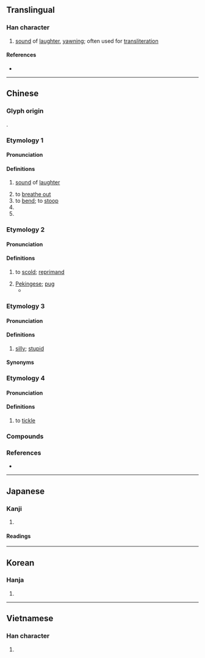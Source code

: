 {{character info/new}}
==Translingual==

===Han character===
{{Han char|rn=30|rad=口|as=06|sn=9|four=68061|canj=ROMR|ids=⿰口合}}

# [[sound]] of [[laughter]], [[yawn]]ing; often used for [[transliteration]]

====References====
* {{Han ref|kx=0189.060|dkj=03594|dj=0408.120|hdz=10619.050|uh=54C8|ud=21704|bh=ABA2|bd=43938}}

----

==Chinese==
{{zh-forms}}

===Glyph origin===
{{Han etym}}
{{Han compound|口|合|c1=s|c2=p|t1=mouth|ls=psc}}.

===Etymology 1===

====Pronunciation====
{{zh-pron
|m=hā
|c=haa1,kaa1,haai1,haa5
|c_note=kaa1, haai1, haa5 - rare
|m-s=ha1
|h=pfs=hâ
|md=
|mn=qz,xm,zz:hap/hah/ha
|mn_note=hap - literary; hah - vernacular; ha - vernacular (俗)
|w=
|mc=
|oc=<!--data is present, but it says itself that it's unrelated to "ha" (perhaps merits its own etymology section?)-->
|cat=n
}}
{{attention|zh|more pronunciations needed}}

====Definitions====
{{zh-hanzi}}

# {{lb|zh|onomatopoeia}} [[sound]] of [[laughter]]
# to [[breathe out]]
# to [[bend]]; to [[stoop]]
# {{zh-short|哈薩克斯坦|Kazakhstan}}
# {{zh-short|哈爾濱|Harbin}}

===Etymology 2===

====Pronunciation====
{{zh-pron
|m=hǎ
|m-s=ha3
|cat=v,n
}}

====Definitions====
{{zh-hanzi}}

# {{lb|zh|dialectal}} to [[scold]]; [[reprimand]]
# [[Pekingese]]; [[pug]]
#* {{zh-x|哈{hǎ}巴{ba}狗|Chinese pug}}

===Etymology 3===

====Pronunciation====
{{zh-pron
|m-s=ha3
|cat=a
}}

====Definitions====
{{zh-hanzi}}

# {{lb|zh|Sichuanese|Wuhan|Shuangfeng}} [[silly]]; [[stupid]]

====Synonyms====
{{zh-dial|傻}}

===Etymology 4===

====Pronunciation====
{{zh-pron
|m-s=ha2
|cat=v
}}

====Definitions====
{{zh-hanzi}}

# {{lb|zh|Sichuanese}} to [[tickle]]

===Compounds===
{{zh-der|哈勃|哈爾濱:Harbin|哈欠:yawn|哈日族:Taiwanese Japanophile|哈囉}}

===References===
* {{R:yue:Hanzi}}

----

==Japanese==

===Kanji===
{{ja-kanji|grade=|rs=口06}}

# {{defn|lang=ja|sort=口06}}

====Readings====
{{ja-readings
|goon=[[そう]] (sō)
|kanon=[[ごう]] (gō)
|kanyoon=[[は]] (ha)
|kun=[[のむ]] (nomu), [[すする]] (susuru), [[くう]] (kuu)
}}

----

==Korean==

===Hanja===
{{ko-hanja|hangeul=합|rv=hap|mr=hap}}

# {{defn|lang=ko|sort=口06}}

----

==Vietnamese==

===Han character===
{{vi-hantu|[[cáp]], [[hóp]], [[hộp]], [[ngáp]], [[họp]], [[hớp]], [[ngớp]]|rs=口06}}

# {{defn|lang=vi|sort=口06}}